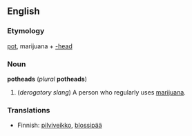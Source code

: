 ==English==
===Etymology===
[[pot]], marijuana + [[-head]]

===Noun===
'''potheads''' (''plural'' '''potheads''')

#(''derogatory slang'') A person who regularly uses [[marijuana]].

===Translations===
*Finnish: [[pilviveikko]], [[blossipää]]